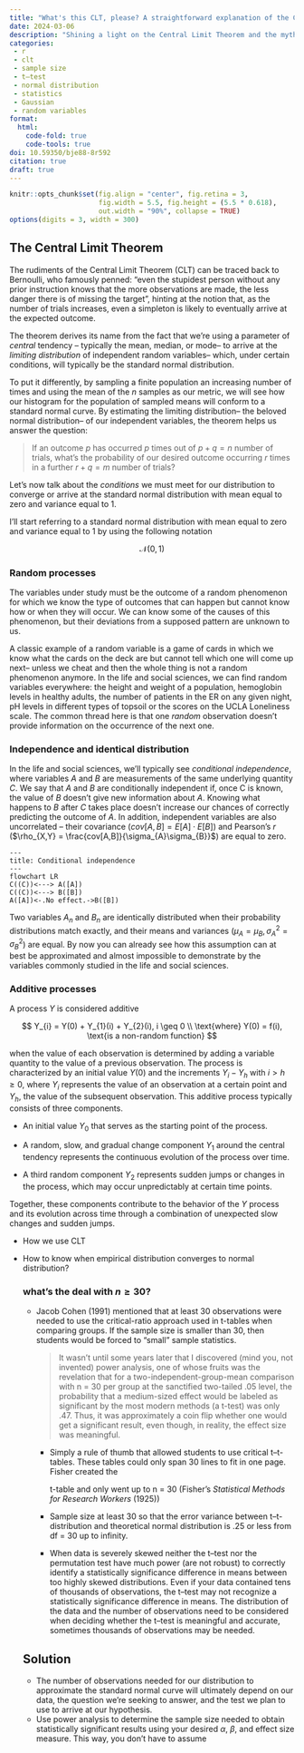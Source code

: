 ```yaml
---
title: "What's this CLT, please? A straightforward explanation of the Central Limit Theorem and the magic ($n =30$) sample size requirements"
date: 2024-03-06
description: "Shining a light on the Central Limit Theorem and the mythical sample size requirements for the health and social sciences"
categories:
 - r
 - clt
 - sample size
 - t–test
 - normal distribution
 - statistics
 - Gaussian
 - random variables
format:
  html:
    code-fold: true
    code-tools: true
doi: 10.59350/bje88-8r592
citation: true
draft: true
---
```


```r
knitr::opts_chunk$set(fig.align = "center", fig.retina = 3,
                      fig.width = 5.5, fig.height = (5.5 * 0.618),
                      out.width = "90%", collapse = TRUE)
options(digits = 3, width = 300)
```

## The Central Limit Theorem

The rudiments of the Central Limit Theorem (CLT) can be traced back to Bernoulli, who famously penned: “even the stupidest person without any prior instruction knows that the more observations are made, the less danger there is of missing the target”, hinting at the notion that, as the number of trials increases, even a simpleton is likely to eventually arrive at the expected outcome.

The theorem derives its name from the fact that we're using a parameter of *central* tendency – typically the mean, median, or mode– to arrive at the *limiting distribution* of independent random variables– which, under certain conditions, will typically be the standard normal distribution. 

To put it differently, by sampling a finite population an increasing number of times and using the mean of the $n$ samples as our metric, we will see how our histogram for the population of sampled means will conform to a standard normal curve. By estimating the limiting distribution– the beloved normal distribution– of our independent variables, the theorem helps us answer the question:

> If an outcome $p$ has occurred $p$ times out of $p + q = n$ number of trials, what's the probability of our desired outcome occurring $r$ times in a further $r + q = m$ number of trials?

Let's now talk about the *conditions* we must meet for our distribution to converge or arrive at the standard normal distribution with mean equal to zero and variance equal to 1.

::: column-margin
I'll start referring to a standard normal distribution with mean equal to zero and variance equal to 1 by using the following notation

$$\mathcal{N}(0,1)$$
:::

### Random processes

The variables under study must be the outcome of a random phenomenon for which we know the type of outcomes that can happen but cannot know how or when they will occur. We can know some of the causes of this phenomenon, but their deviations from a supposed pattern are unknown to us.

A classic example of a random variable is a game of cards in which we know what the cards on the deck are but cannot tell which one will come up next– unless we cheat and then the whole thing is not a random phenomenon anymore. In the life and social sciences, we can find random variables everywhere: the height and weight of a population, hemoglobin levels in healthy adults, the number of patients in the ER on any given night, pH levels in different types of topsoil or the scores on the UCLA Loneliness scale. The common thread here is that one *random* observation doesn't provide information on the occurrence of the next one.

### Independence and identical distribution

In the life and social sciences, we'll typically see *conditional independence*, where variables $A$ and $B$ are measurements of the same underlying quantity $C$. We say that $A$ and $B$ are conditionally independent if, once C is known, the value of $B$ doesn't give new information about $A$. Knowing what happens to $B$ after $C$ takes place doesn't increase our chances of correctly predicting the outcome of $A$. In addition, independent variables are also uncorrelated – their covariance ($cov[A,B] = E[A]\cdot E[B]$) and Pearson's $r$ ($\rho_{X,Y} = \frac{cov[A,B]}{\sigma_{A}\sigma_{B}}$) are equal to zero.

```mermaid
---
title: Conditional independence
---
flowchart LR
C((C))<---> A([A])
C((C))<---> B([B])
A([A])<-.No effect.->B([B])
```



Two variables $A_{n}$ and $B_{n}$ are identically distributed when their probability distributions match exactly, and their means and variances ($\mu_{A} = \mu_{B}, \sigma_{A}^2 = \sigma_{B}^2$) are equal. By now you can already see how this assumption can at best be approximated and almost impossible to demonstrate by the variables commonly studied in the life and social sciences.

### Additive processes

 A process $Y$ is  considered additive

::: column-margin
$$
Y_{i} = Y(0) + Y_{1}(i) + Y_{2}(i), i \geq 0 \\
\text{where} Y(0) = f(i),  \text{is a non-random function}
$$
:::

when the value of each observation is determined by adding a variable quantity to the value of a previous observation. The process is characterized by an initial value $Y(0)$ and the increments $Y_{i} - Y_{h}$ with $i > h \geq 0$, where $Y_{i}$ represents the value of an observation at a certain point and $Y_{h}$, the value of the subsequent observation. This additive process typically consists of three components. 

+ An initial value $Y_{0}$ that serves as the starting point of the process.

+ A random, slow, and gradual change component $Y_{1}$ around the central tendency represents the continuous evolution of the process over time.

+ A third random component $Y_{2}$​ represents sudden jumps or changes in the process, which may occur unpredictably at certain time points.

Together, these components contribute to the behavior of the $Y$ process and its evolution across time through a combination of unexpected slow changes and sudden jumps.

-   How we use CLT

-   How to know when empirical distribution converges to normal distribution?

    ### what's the deal with $n \geq 30$?

    -   Jacob Cohen (1991) mentioned that at least 30 observations were needed to use the critical-ratio approach used in t-tables when comparing groups. If the sample size is smaller than 30, then students would be forced to “small” sample statistics.

        > It wasn't until some years later that I discovered (mind you, not invented) power analysis, one of whose fruits was the revelation that for a two-independent-group-mean comparison with n = 30 per group at the sanctified two-tailed .05 level, the probability that a medium-sized effect would be labeled as significant by the most modern methods (a t-test) was only .47. Thus, it was approximately a coin flip whether one would get a significant result, even though, in reality, the effect size was meaningful.

        -   Simply a rule of thumb that allowed students to use critical t–t-tables. These tables could only span 30 lines to fit in one page. Fisher created the

            t-table and only went up to n = 30 (Fisher's *Statistical Methods for Research Workers* (1925))

        -   Sample size at least 30 so that the error variance between t–t-distribution and theoretical normal distribution is .25 or less from df = 30 up to infinity.

        -   When data is severely skewed neither the t–test nor the permutation test have much power (are not robust) to correctly identify a statistically significance difference in means between too highly skewed distributions. Even if your data contained tens of thousands of observations, the t–test may not recognize a statistically significance difference in means. The distribution of the data and the number of observations need to be considered when deciding whether the t–test is meaningful and accurate, sometimes thousands of observations may be needed.

    ## Solution

    -   The number of observations needed for our distribution to approximate the standard normal curve will ultimately depend on our data, the question we're seeking to answer, and the test we plan to use to arrive at our hypothesis.
    -   Use power analysis to determine the sample size needed to obtain statistically significant results using your desired $\alpha$, $\beta$, and effect size measure. This way, you don't have to assume
